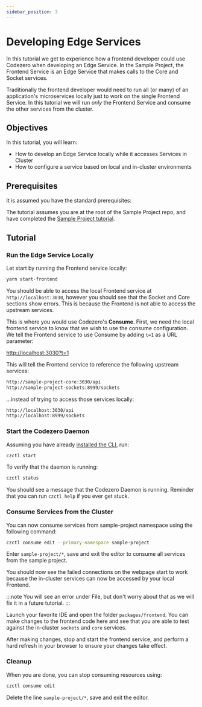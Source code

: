 ```yaml
---
sidebar_position: 3
---
```



# Developing Edge Services

In this tutorial we get to experience how a frontend developer could use Codezero when developing an Edge Service.
In the Sample Project, the Frontend Service is an Edge Service that makes calls to the Core and Socket services.

Traditionally the frontend developer would need to run all (or many) of an application's microservices locally just to work on the single Frontend Service. In this tutorial we will run _only_ the Frontend Service and consume the other services from the cluster.

## Objectives

In this tutorial, you will learn:

- How to develop an Edge Service locally while it accesses Services in Cluster
- How to configure a service based on local and in-cluster environments

## Prerequisites

It is assumed you have the standard prerequisites:

<Prerequisites />

The tutorial assumes you are at the root of the Sample Project repo, and have completed the [Sample Project tutorial](./sample-project.mdx).

## Tutorial

### Run the Edge Service Locally

Let start by running the Frontend service locally:

```bash
yarn start-frontend
```

You should be able to access the local Frontend service at `http://localhost:3030`, however you should see that the Socket and Core sections show errors. This is because the Frontend is not able to access the upstream services.

This is where you would use Codezero's **Consume**. First, we need the local frontend service to know that we wish to use the consume configuration. We tell the Frontend service to use Consume by adding `t=1` as a URL parameter:

[http://localhost:3030?t=1](http://localhost:3030?t=1)

This will tell the Frontend service to reference the following upstream services:

```bash
http://sample-project-core:3030/api
http://sample-project-sockets:8999/sockets
```

...instead of trying to access those services locally:

```bash
http://localhost:3030/api
http://localhost:8999/sockets
```

### Start the Codezero Daemon

Assuming you have already [installed the CLI](/guides/installing.mdx), run:

```bash
czctl start
```

To verify that the daemon is running:

```bash
czctl status
```

You should see a message that the Codezero Daemon is running. Reminder that you can run `czctl help` if you ever get stuck.

### Consume Services from the Cluster

You can now consume services from sample-project namespace using the following command:

```bash
czctl consume edit --primary-namespace sample-project
```

Enter `sample-project/*`, save and exit the editor to consume all services from the sample project.

You should now see the failed connections on the webpage start to work because the in-cluster services can now be accessed by your local Frontend.

:::note
You will see an error under File, but don't worry about that as we will fix it in a future tutorial.
:::

Launch your favorite IDE and open the folder `packages/frontend`. You can make changes to the frontend code here and see that you are able to test against the in-cluster `sockets` and `core` services.

After making changes, stop and start the frontend service, and perform a hard refresh in your browser to ensure your changes take effect.

### Cleanup

When you are done, you can stop consuming resources using:

```bash
czctl consume edit
```

Delete the line `sample-project/*`, save and exit the editor.
